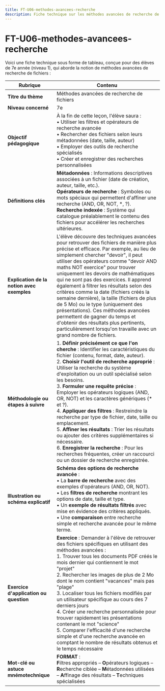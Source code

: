 ```yaml
---
title: FT-U06-methodes-avancees-recherche
description: Fiche technique sur les méthodes avancées de recherche de fichiers
---
```


# FT-U06-methodes-avancees-recherche
Voici une fiche technique sous forme de tableau, conçue pour des élèves de 7e année (niveau 1), qui aborde la notion de méthodes avancées de recherche de fichiers :

| **Rubrique**                                  | **Contenu**                                                                                                                                                                                                                                                                                                                                                                                                                        |
|-----------------------------------------------|-------------------------------------------------------------------------------------------------------------------------------------------------------------------------------------------------------------------------------------------------------------------------------------------------------------------------------------------------------------------------------------------------------------------------------------|
| **Titre du thème**                            | Méthodes avancées de recherche de fichiers                                                                                                                                                                                                                                                                                                                                                                         |
| **Niveau concerné**                           | 7e                                                                                                                                                                                                                                                                                                                                                                                                                                  |
| **Objectif pédagogique**                      | À la fin de cette leçon, l'élève saura : <br/>• Utiliser les filtres et opérateurs de recherche avancée <br/>• Rechercher des fichiers selon leurs métadonnées (date, taille, auteur) <br/>• Employer des outils de recherche spécialisés <br/>• Créer et enregistrer des recherches personnalisées                                                                                                                                                                                                                |
| **Définitions clés**                          | **Métadonnées** : Informations descriptives associées à un fichier (date de création, auteur, taille, etc.). <br/>**Opérateurs de recherche** : Symboles ou mots spéciaux qui permettent d'affiner une recherche (AND, OR, NOT, *, ?). <br/>**Recherche indexée** : Système qui catalogue préalablement le contenu des fichiers pour accélérer les recherches ultérieures.                                                                                                                                                                          |
| **Explication de la notion avec exemples**    | L'élève découvre des techniques avancées pour retrouver des fichiers de manière plus précise et efficace. Par exemple, au lieu de simplement chercher "devoir", il peut utiliser des opérateurs comme "devoir AND maths NOT exercice" pour trouver uniquement les devoirs de mathématiques qui ne sont pas des exercices. Il apprend également à filtrer les résultats selon des critères comme la date (fichiers créés la semaine dernière), la taille (fichiers de plus de 5 Mo) ou le type (uniquement des présentations). Ces méthodes avancées permettent de gagner du temps et d'obtenir des résultats plus pertinents, particulièrement lorsqu'on travaille avec un grand nombre de fichiers.                                                                                                                       |
| **Méthodologie ou étapes à suivre**           | 1. **Définir précisément ce que l'on cherche** : Identifier les caractéristiques du fichier (contenu, format, date, auteur).<br/>2. **Choisir l'outil de recherche approprié** : Utiliser la recherche du système d'exploitation ou un outil spécialisé selon les besoins.<br/>3. **Formuler une requête précise** : Employer les opérateurs logiques (AND, OR, NOT) et les caractères génériques (* et ?).<br/>4. **Appliquer des filtres** : Restreindre la recherche par type de fichier, date, taille ou emplacement.<br/>5. **Affiner les résultats** : Trier les résultats ou ajouter des critères supplémentaires si nécessaire.<br/>6. **Enregistrer la recherche** : Pour les recherches fréquentes, créer un raccourci ou un dossier de recherche enregistrée. |
| **Illustration ou schéma explicatif**         | **Schéma des options de recherche avancée** : <br/>• La **barre de recherche** avec des exemples d'opérateurs (AND, OR, NOT). <br/>• Les **filtres de recherche** montrant les options de date, taille et type. <br/>• Un **exemple de résultats filtrés** avec mise en évidence des critères appliqués. <br/>• Une **comparaison** entre recherche simple et recherche avancée pour le même terme.                                                                                   |
| **Exercice d'application ou question**        | **Exercice** : Demander à l'élève de retrouver des fichiers spécifiques en utilisant des méthodes avancées : <br/>1. Trouver tous les documents PDF créés le mois dernier qui contiennent le mot "projet" <br/>2. Rechercher les images de plus de 2 Mo dont le nom contient "vacances" mais pas "plage" <br/>3. Localiser tous les fichiers modifiés par un utilisateur spécifique au cours des 7 derniers jours <br/>4. Créer une recherche personnalisée pour trouver rapidement les présentations contenant le mot "science" <br/>5. Comparer l'efficacité d'une recherche simple et d'une recherche avancée en comptant le nombre de résultats obtenus et le temps nécessaire                                                                                                                    |
| **Mot-clé ou astuce mnémotechnique**          | **FORMAT** : <br/>**F**iltres appropriés – **O**pérateurs logiques – **R**echerche ciblée – **M**étadonnées utilisées – **A**ffinage des résultats – **T**echniques spécialisées                                                                                                                                                                                                                                                                                                                           |